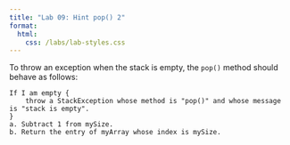 ```yaml
---
title: "Lab 09: Hint pop() 2"
format: 
  html:
    css: /labs/lab-styles.css
---
```


To throw an exception when the stack is empty, the `pop()` method should behave as follows:

```
If I am empty {
    throw a StackException whose method is "pop()" and whose message is "stack is empty".
} 
a. Subtract 1 from mySize.
b. Return the entry of myArray whose index is mySize.
```   